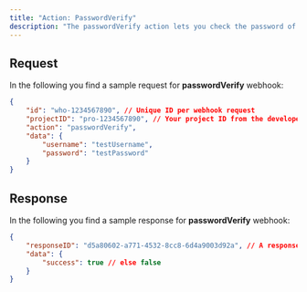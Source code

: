 ```yaml
---
title: "Action: PasswordVerify"
description: "The passwordVerify action lets you check the password of an existing password-based user."
---
```


## Request

In the following you find a sample request for **passwordVerify** webhook:

```json
{
	"id": "who-1234567890", // Unique ID per webhook request
	"projectID": "pro-1234567890", // Your project ID from the developer panel
	"action": "passwordVerify",
	"data": {
		"username": "testUsername",
		"password": "testPassword"
	}
}
```

## Response

In the following you find a sample response for **passwordVerify** webhook:

```json
{
	"responseID": "d5a80602-a771-4532-8cc8-6d4a9003d92a", // A response ID you can set in your backend for debugging 
	"data": {
		"success": true	// else false
	}
}
```
